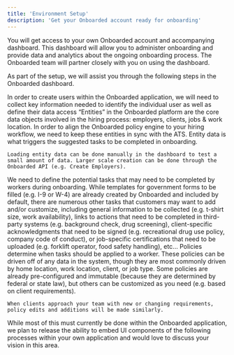 ```yaml
---
title: 'Environment Setup'
description: 'Get your Onboarded account ready for onboarding'
---
```


You will get access to your own Onboarded account and accompanying dashboard. This dashboard will allow you to administer onboarding and provide data and analytics about the ongoing onboarding process. The Onboarded team will partner closely with you on using the dashboard.

As part of the setup, we will assist you through the following steps in the Onboarded dashboard.

<Steps>
  <Step title="Adding Users">
    In order to create users within the Onboarded application, we will need to collect key information needed to identify the individual user as well as define their data access
  </Step>

  <Step title="Loading initial “entity” data">
    “Entities” in the Onboarded platform are the core data objects involved in the hiring process: employers, clients, jobs & work location. In order to align the Onboarded policy engine to your hiring workflow, we need to keep these entities in sync with the ATS. Entity data is what triggers the suggested tasks to be completed in onboarding.

    Loading entity data can be done manually in the dashboard to test a small amount of data. Larger scale creation can be done through the Onboarded API (e.g. Create Employers).
  </Step>

  <Step title="Creating forms / task templates">
    We need to define the potential tasks that may need to be completed by workers during onboarding. While templates for government forms to be filled (e.g. I-9 or W-4) are already created by Onboarded and included by default, there are numerous other tasks that customers may want to add and/or customize, including general information to be collected (e.g. t-shirt size, work availability), links to actions that need to be completed in third-party systems (e.g. background check, drug screening), client-specific acknowledgments that need to be signed (e.g. recreational drug use policy, company code of conduct), or job-specific certifications that need to be uploaded (e.g. forklift operator, food safety handling), etc...
  </Step>

  <Step title="Configuring policies">
    Policies determine when tasks should be applied to a worker. These policies can be driven off of any data in the system, though they are most commonly driven by home location, work location, client, or job type. Some policies are already pre-configured and immutable (because they are determined by federal or state law), but others can be customized as you need (e.g. based on client requirements).

    When clients approach your team with new or changing requirements, policy edits and additions will be made similarly.
  </Step>
</Steps>

While most of this must currently be done within the Onboarded application, we plan to release the ability to embed UI components of the following processes within your own application and would love to discuss your vision in this area.